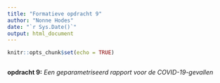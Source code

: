 ```yaml
---
title: "Formatieve opdracht 9"
author: "Nonne Hodes"
date: "`r Sys.Date()`"
output: html_document
---
```


```r
knitr::opts_chunk$set(echo = TRUE)
```

```r
```

__opdracht 9:__
_Een geparametriseerd rapport voor de COVID-19-gevallen_
```r

```
